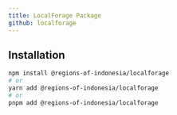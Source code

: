 ```yaml
---
title: LocalForage Package
github: localforage
---
```



<NPMPackageBadges name="localforage" />

## Installation

```bash
npm install @regions-of-indonesia/localforage
# or
yarn add @regions-of-indonesia/localforage
# or
pnpm add @regions-of-indonesia/localforage
```
